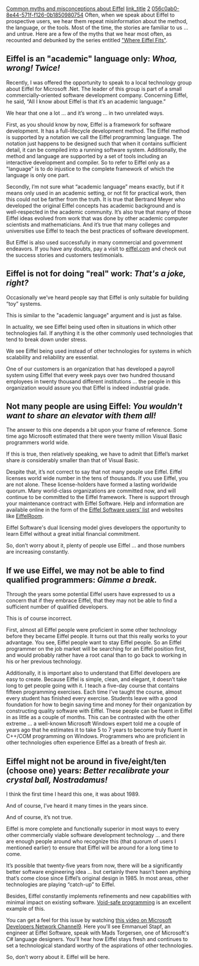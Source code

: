 [[Property:title|Common myths and misconceptions about Eiffel]]
[[Property:link_title|]]
[[Property:weight|2]]
[[Property:uuid|056c0ab0-8e44-571f-f126-0b1850980754]]
Often, when we speak about Eiffel to prospective users, we hear them repeat misinformation about the method, the language, or the tools. Most of the time, the stories are familiar to us … and untrue. Here are a few of the myths that we hear most often, as recounted and debunked by the series entitled [http://eiffel.com/developers/presentations/ "Where Eiffel Fits"].


==Eiffel is an "academic" language only:    ''Whoa, wrong! Twice!''==

Recently, I was offered the opportunity to speak to a local technology group about Eiffel for Microsoft .Net. The leader of this group is part of a small commercially-oriented software development company. Concerning Eiffel, he said, “All I know about Eiffel is that it’s an academic language.”

We hear that one a lot … and it’s wrong … in two unrelated ways.

First, as you should know by now, Eiffel is a framework for software development. It has a full-lifecycle development method. The Eiffel method is supported by a notation we call the Eiffel programming language. The notation just happens to be designed such that when it contains sufficient detail, it can be compiled into a running software system. Additionally, the method and language are supported by a set of tools including an interactive development and compiler. So to refer to Eiffel only as a "language" is to do injustice to the complete framework of which the language is only one part.

Secondly, I’m not sure what “academic language” means exactly, but if it means only used in an academic setting, or not fit for practical work, then this could not be farther from the truth. It is true that Bertrand Meyer who developed the original Eiffel concepts has academic background and is well-respected in the academic community. It’s also true that many of those Eiffel ideas evolved from work that was done by other academic computer scientists and mathematicians. And it’s true that many colleges and universities use Eiffel to teach the best practices of software development.

But Eiffel is also used successfully in many commercial and government endeavors. If you have any doubts, pay a visit to [https://www.eiffel.com/company/customers/testimonials/ eiffel.com] and check out the success stories and customers testimonials. 


==Eiffel is not for doing "real" work:     ''That's  a joke, right?''==

Occasionally we’ve heard people say that Eiffel is only suitable for building “toy” systems.

This is similar to the "academic language" argument and is just as false.

In actuality, we see Eiffel being used often in situations in which other technologies fail. If anything it is the other commonly used technologies that tend to break down under stress.

We see Eiffel being used instead of other technologies for systems in which scalability and reliability are essential.

One of our customers is an organization that has developed a payroll system using Eiffel that every week pays over two hundred thousand employees in twenty thousand different institutions … the people in this organization would assure you that Eiffel is indeed industrial grade.


==Not many people are using Eiffel:    ''You wouldn't want to share an elevator with them all!''==

The answer to this one depends a bit upon your frame of reference. Some time ago Microsoft estimated that there were twenty million Visual Basic programmers world wide. 

If this is true, then relatively speaking, we have to admit that Eiffel’s market share ''is'' considerably smaller than that of Visual Basic.

Despite that, it’s not correct to say that not many people use Eiffel. Eiffel licenses world wide number in the tens of thousands. If you use Eiffel, you are not alone. These license-holders have formed a lasting worldwide quorum. Many world-class organizations are committed now, and will continue to be committed to the Eiffel framework. There is support through your maintenance contract with Eiffel Software. Help and information are available online in the form of the [https://www.eiffel.com/company/customers/ Eiffel Software users’ list] and websites like [http://community.eiffel.com/room/ EiffelRoom].

Eiffel Software's dual licensing model gives developers the opportunity to learn Eiffel without a great initial financial commitment. 

So, don’t worry about it, plenty of people use Eiffel … and those numbers are increasing constantly.


==If we use Eiffel, we may not be able to find qualified programmers: ''Gimme a break.''==

Through the years some potential Eiffel users have expressed to us a concern that if they embrace Eiffel, that they may not be able to find a sufficient number of qualified developers.

This is of course incorrect.

First, almost all Eiffel people were proficient in some other technology before they became Eiffel people. It turns out that this really works to your advantage. You see, Eiffel people want to stay Eiffel people. So an Eiffel programmer on the job market will be searching for an Eiffel position first, and would probably rather have a root canal than to go back to working in his or her previous technology.

Additionally, it is important also to understand that Eiffel developers are easy to create. Because Eiffel is simple, clean, and elegant, it doesn’t take long to get people going with it. I teach a five-day course that contains fifteen programming exercises. Each time I’ve taught the course, almost every student has finished every exercise. Students leave with a good foundation for how to begin saving time and money for their organization by constructing quality software with Eiffel. These people can be fluent in Eiffel in as little as a couple of months. This can be contrasted with the other extreme ... a well-known Microsoft Windows expert told me a couple of years ago that he estimates it to take 5 to 7 years to become truly fluent in C++/COM programming on Windows. Programmers who are proficient in other technologies often experience Eiffel as a breath of fresh air.


==Eiffel might not be around in five/eight/ten (choose one) years: ''Better recalibrate your crystal ball, Nostradamus!''==

I think the first time I heard this one, it was about 1989.

And of course, I’ve heard it many times in the years since. 

And of course, it’s not true. 

Eiffel is more complete and functionally superior in most ways to every other commercially viable software development technology … and there are enough people around who recognize this (that quorum of users I mentioned earlier) to ensure that Eiffel will be around for a long time to come.

It’s possible that twenty-five years from now, there will be a significantly better software engineering idea … but certainly there hasn’t been anything that’s come close since Eiffel’s original design in 1985. In most areas, other technologies are playing “catch-up” to Eiffel. 

Besides, Eiffel constantly implements refinements and new capabilities with minimal impact on existing software. [[Void-safe programming in Eiffel|Void-safe programming]] is an excellent example of this. 

You can get a feel for this issue by watching [http://channel9.msdn.com/posts/Charles/Emmanuel-Stapf-Eiffel-and-Contract-Oriented-Programming/ this video on Microsoft Developers Network Channel9]. Here you'll see Emmanuel Stapf, an engineer at Eiffel Software, speak with Mads Torgersen, one of Microsoft's C# language designers. You'll hear how Eiffel stays fresh and continues to set a technological standard worthy of the aspirations of other technologies.

So, don’t worry about it. Eiffel will be here.




 

